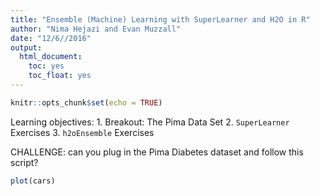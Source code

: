 ```yaml
---
title: "Ensemble (Machine) Learning with SuperLearner and H2O in R"
author: "Nima Hejazi and Evan Muzzall"
date: "12/6//2016"
output: 
  html_document: 
    toc: yes
    toc_float: yes
---
```


```r
knitr::opts_chunk$set(echo = TRUE)
```

Learning objectives:
1.  Breakout: The Pima Data Set
2.  `SuperLearner` Exercises
3.  `h2oEnsemble` Exercises  

CHALLENGE: can you plug in the Pima Diabetes dataset and follow this script? 


```r
plot(cars)
```


